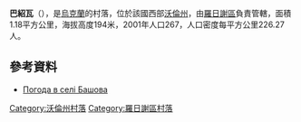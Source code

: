 {{coord|50|53|22|N|25|10|54|E|scale:30000|display=title}}

'''巴紹瓦'''（{{lang-uk|Башова}}），是[[烏克蘭|烏克蘭]]的村落，位於該國西部[[沃倫州|沃倫州]]，由[[羅日謝區|羅日謝區]]負責管轄，面積1.18平方公里，海拔高度194米，2001年人口267，人口密度每平方公里226.27人。

==參考資料==
* [http://weather.in.ua/ua/volynskaja/764 Погода в селі Башова] {{Wayback|url=http://weather.in.ua/ua/volynskaja/764 |date=20111219101824 }}

[[Category:沃倫州村落|Category:沃倫州村落]]
[[Category:羅日謝區村落|Category:羅日謝區村落]]


{{Volyn-geo-stub}}
